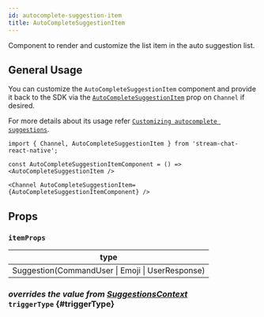 ```yaml
---
id: autocomplete-suggestion-item
title: AutoCompleteSuggestionItem
---
```



Component to render and customize the list item in the auto suggestion list.

## General Usage

You can customize the `AutoCompleteSuggestionItem` component and provide it back to the SDK via the [`AutoCompleteSuggestionItem`](../core-components/channel.mdx#autocompletesuggestionitem) prop on `Channel` if desired.

For more details about its usage refer [`Customizing autocomplete suggestions`](../guides/custom-auto-complete-suggestion-list.mdx).

```tsx
import { Channel, AutoCompleteSuggestionItem } from 'stream-chat-react-native';

const AutoCompleteSuggestionItemComponent = () => <AutoCompleteSuggestionItem />

<Channel AutoCompleteSuggestionItem={AutoCompleteSuggestionItemComponent} />
```

## Props

### `itemProps`

| type                                             |
| ------------------------------------------------ |
| Suggestion(CommandUser \| Emoji \| UserResponse) |

### <div class="label description">_overrides the value from [SuggestionsContext](../../contexts/suggestions-context#triggertype)_</div> `triggerType` {#triggerType}

<TriggerType />
